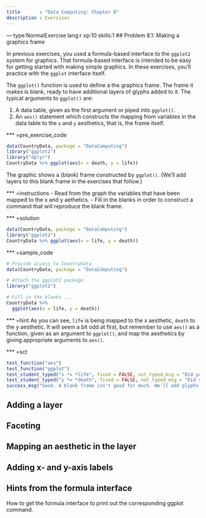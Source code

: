 ```yaml
---
title       : "Data Computing: Chapter 8"
description : Exercises
---
```


--- type:NormalExercise lang:r xp:10 skills:1 
## Problem 8.1: Making a graphics frame

In previous exercises, you used a formula-based interface to the `ggplot2` system for graphics. That formula-based interface is intended to be easy for getting started with making simple graphics. In these exercises, you'll practice with the `ggplot` interface itself.

The `ggplot()` function is used to define a the graphics frame. The frame it makes is blank, ready to have additional layers of glyphs added to it. The typical arguments to `ggplot()` are:

1. A data table, given as the first argument or piped into `ggplot()`.
2. An `aes()` statement which constructs the mapping from variables in the data table to the `x` and `y` aesthetics, that is, the frame itself.

*** =pre_exercise_code
```r
data(CountryData, package = "DataComputing")
library("ggplot2")
library("dplyr")
CountryData %>% ggplot(aes(x = death, y = life))
```

The graphic shows a (blank) frame constructed by `ggplot()`. (We'll add layers to this blank frame in the exercises that follow.)

*** =instructions
- Read from the graph the variables that have been mapped to the x and y aethetics.
- Fill in the blanks in order to construct a command that will reproduce the blank frame.

*** =solution
```r
data(CountryData, package = "DataComputing")
library("ggplot2")
CountryData %>% ggplot(aes(x = life, y = death))
```

*** =sample_code
```r
# Provide access to CountryData
data(CountryData, package = "DataComputing")

# Attach the ggplot2 package
library("ggplot2")

# Fill in the blanks ...
CountryData %>%
  ggplot(aes(x = life, y = death))
```

*** =hint
As you can see, `life` is being mapped to the x aesthetic, `death` to the y aesthetic. It will seem a bit odd at first, but remember to use `aes()` as a function, given as an argument to `ggplot()`, and map the aesthetics by giving appropriate arguments to `aes()`.

*** =sct
```r
test_function("aes")
test_function("ggplot")
test_student_typed("x *= *life", fixed = FALSE, not_typed_msg = "Did you map `life` to the x-aesthetic?")
test_student_typed("y *= *death", fixed = FALSE, not_typed_msg = "Did you map `death` to the y-aesthetic?")
success_msg("Good. A blank frame isn't good for much. We'll add glyphs, labels, and such in the exercises that follow.")
```



## Adding a layer

## Faceting

## Mapping an aesthetic in the layer

## Adding x- and y-axis labels


## Hints from the formula interface

How to get the formula interface to print out the corresponding ggplot command.

